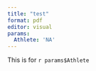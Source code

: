```yaml
---
title: "test"
format: pdf
editor: visual
params:
  Athlete: 'NA'
---
```


This is for `r params$Athlete`
